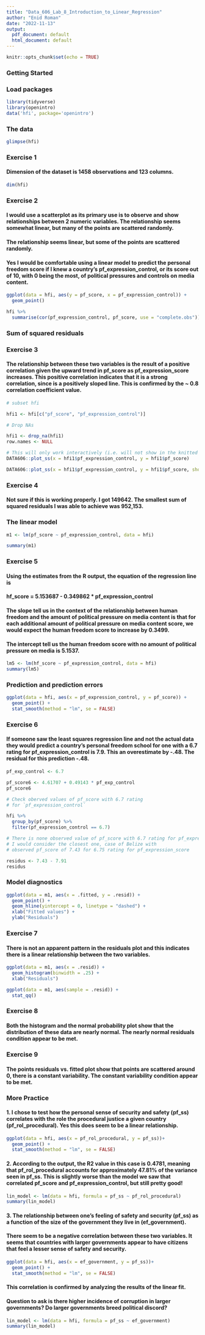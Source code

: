 ---
title: "Data_606_Lab_8_Introduction_to_Linear_Regression"
author: "Enid Roman"
date: "2022-11-13"
output:
  pdf_document: default
  html_document: default
---

```{r setup, include=FALSE}
knitr::opts_chunk$set(echo = TRUE)
```

### **Getting Started**

### **Load packages**

```{r}
library(tidyverse)
library(openintro)
data('hfi', package='openintro')
```

### **The data**

```{r}
glimpse(hfi)
```


### Exercise 1

#### Dimension of the dataset is 1458 observations and 123 columns.

```{r}
dim(hfi)
```
### Exercise 2

#### I would use a scatterplot as its primary use is to observe and show relationships between 2 numeric variables. The relationship seems somewhat linear, but many of the points are scattered randomly.

#### The relationship seems linear, but some of the points are scattered randomly. 

#### Yes I would be comfortable using a linear model to predict the personal freedom score if I knew a country’s pf_expression_control, or its score out of 10, with 0 being the most, of political pressures and controls on media content.  

```{r}
ggplot(data = hfi, aes(y = pf_score, x = pf_expression_control)) +
  geom_point()
```
```{r}
hfi %>%
  summarise(cor(pf_expression_control, pf_score, use = "complete.obs"))
```
### **Sum of squared residuals**

### Exercise 3

####  The relationship between these two variables is the result of a positive correlation given the upward trend in pf_score as pf_expression_score increases. This positive correlation indicates that it is a strong correlation, since is a positively sloped line. This is confirmed by the ~ 0.8 correlation coefficient value.

```{r}
# subset hfi

hfi1 <- hfi[c("pf_score", "pf_expression_control")]

# Drop NAs

hfi1 <- drop_na(hfi1)
row.names <- NULL

# This will only work interactively (i.e. will not show in the knitted document)
DATA606::plot_ss(x = hfi1$pf_expression_control, y = hfi1$pf_score)
```



```{r}
DATA606::plot_ss(x = hfi1$pf_expression_control, y = hfi1$pf_score, showSquares = TRUE)
```

### Exercise 4

#### Not sure if this is working properly. I got 149642. The smallest sum of squared residuals I was able to achieve was 952,153.

### **The linear model**

```{r}
m1 <- lm(pf_score ~ pf_expression_control, data = hfi)
```

```{r}
summary(m1)
```
### Exercise 5

#### Using the estimates from the R output, the equation of the regression line is 
#### hf_score = 5.153687 - 0.349862 * pf_expression_control
#### The slope tell us in the context of the relationship between human freedom and the amount of political pressure on media content is that for each additional amount of political pressure on media content score, we would expect the human freedom score to increase by 0.3499.
#### The intercept tell us the human freedom score with no amount of political pressure on media is 5.1537.

```{r}
lm5 <- lm(hf_score ~ pf_expression_control, data = hfi)
summary(lm5)
```

### **Prediction and prediction errors**

```{r}
ggplot(data = hfi, aes(x = pf_expression_control, y = pf_score)) +
  geom_point() +
  stat_smooth(method = "lm", se = FALSE)
```

### Exercise 6

#### If someone saw the least squares regression line and not the actual data they would predict a country’s personal freedom school for one with a 6.7 rating for pf_expression_control is 7.9. This an overestimate by -.48. The residual for this prediction -.48.



```{r}
pf_exp_control <- 6.7

pf_score6 <- 4.61707 + 0.49143 * pf_exp_control
pf_score6
```
```{r}
# Check oberved values of pf_score with 6.7 rating
# for `pf_expression_control`

hfi %>%
  group_by(pf_score) %>%
  filter(pf_expression_control == 6.7)

# There is none observed value of pf_score with 6.7 rating for pf_expression_score
# I would consider the closest one, case of Belize with 
# observed pf_score of 7.43 for 6.75 rating for pf_expression_score

residus <- 7.43 - 7.91
residus
```

### **Model diagnostics**

```{r}
ggplot(data = m1, aes(x = .fitted, y = .resid)) +
  geom_point() +
  geom_hline(yintercept = 0, linetype = "dashed") +
  xlab("Fitted values") +
  ylab("Residuals")
```

### Exercise 7

#### There is not an apparent pattern in the residuals plot and this indicates there is a linear relationship between the two variables.

```{r}
ggplot(data = m1, aes(x = .resid)) +
  geom_histogram(binwidth = .25) +
  xlab("Residuals")
```
```{r}
ggplot(data = m1, aes(sample = .resid)) +
  stat_qq()

```

### Exercise 8

#### Both the histogram and the normal probability plot show that the distribution of these data are nearly normal. The nearly normal residuals condition appear to be met.

### Exercise 9

#### The points residuals vs. fitted plot show that points are scattered around 0, there is a constant variability. The constant variability condition appear to be met.

### **More Practice**

#### 1. I chose to test how the personal sense of security and safety (pf_ss) correlates with the role the procedural justice a given country (pf_rol_procedural). Yes this does seem to be a linear relationship.

```{r}
ggplot(data = hfi, aes(x = pf_rol_procedural, y = pf_ss))+
  geom_point() + 
  stat_smooth(method = "lm", se = FALSE)
```

#### 2. According to the output, the R2 value in this case is 0.4781, meaning that pf_rol_procedural accounts for approximately 47.81% of the variance seen in pf_ss. This is slightly worse than the model we saw that correlated pf_score and pf_expression_control, but still pretty good!

```{r}
lin_model <- lm(data = hfi, formula = pf_ss ~ pf_rol_procedural)
summary(lin_model)
```

#### 3. The relationship between one’s feeling of safety and security (pf_ss) as a function of the size of the government they live in (ef_government).

#### There seem to be a negative correlation between these two variables. It seems that countries with larger governments appear to have citizens that feel a lesser sense of safety and security. 

```{r}
ggplot(data = hfi, aes(x = ef_government, y = pf_ss))+
  geom_point() + 
  stat_smooth(method = "lm", se = FALSE)
```

#### This correlation is confirmed by analyzing the results of the linear fit.

#### Question to ask is there higher incidence of corruption in larger governments? Do larger governments breed political discord? 

```{r}
lin_model <- lm(data = hfi, formula = pf_ss ~ ef_government)
summary(lin_model)
```


